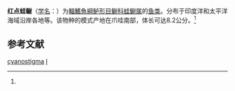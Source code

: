 {{Speciesbox
| name = 红点蛙鳚
| status = 
| status_system = 
| image = 
| genus = Istiblennius
| species = cyanostigma
| authority = (Bleeker, 1849)<ref name='id8052'>{{cite web| url =http://www.bioinfo.cn/db05/BjdwSpecies.php?action=view&id=8052| title =红点蛙鳚| work =《中国动物物种编目数据库》| publisher =中国科学院微生物研究所| author =中国科学院动物研究所| accessdate =2009-04-16| deadurl =yes| archiveurl =https://web.archive.org/web/20160305072326/http://www.bioinfo.cn/db05/BjdwSpecies.php?action=view&id=8052| archivedate =2016-03-05}}</ref>
}}

'''红点蛙鳚'''（[[学名|学名]]：{{lang|la|''Istiblennius cyanostigma''}}）为[[輻鰭魚綱|輻鰭魚綱]][[鲈形目|鲈形目]][[鳚科|鳚科]][[蛙鳚属|蛙鳚属]]的[[鱼类|鱼类]]。分布于印度洋和太平洋海域沿岸各地等。该物种的模式产地在爪哇南部，体长可达8.2公分。<ref name='id8052'/>

== 参考文献 ==
{{reflist}}

{{Wikispecies|Istiblennius cyanostigma}}
{{Taxonbar|from=Q1906599}}

[[Category:蛙鳚属|cyanostigma]]
[[Category:1849年描述的鱼类|I]]


{{鱸形目小作品}}